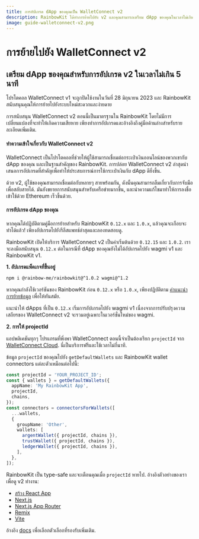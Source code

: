 ```yaml
---
title: การอัปเกรด dApp ของคุณเป็น WalletConnect v2
description: RainbowKit ได้ทำการย้ายไปยัง v2 และคุณสามารถเตรียม dApp ของคุณในเวลาไม่เกิน 5 นาที
image: guide-walletconnect-v2.png
---
```


# การย้ายไปยัง WalletConnect v2

## เตรียม dApp ของคุณสำหรับการอัปเกรด v2 ในเวลาไม่เกิน 5 นาที

โปรโตคอล WalletConnect v1 จะถูกปิดใช้งานในวันที่ 28 มิถุนายน 2023 และ RainbowKit สนับสนุนคุณให้การย้ายไปยังระบบใหม่สะดวกและง่ายดาย

การสนับสนุน WalletConnect v2 ตอนนี้เป็นมาตรฐานใน RainbowKit โดยไม่มีการเปลี่ยนแปลงที่จะทำให้เกิดความเสียหาย เพียงทำการอัปเกรดและอ้างอิงถึงคู่มือด้านล่างสำหรับรายละเอียดเพิ่มเติม.

#### ทำความเข้าใจเกี่ยวกับ WalletConnect v2

WalletConnect เป็นโปรโตคอลที่ช่วยให้ผู้ใช้สามารถเชื่อมต่อกระเป๋าเงินออนไลน์ของพวกเขากับ dApp ของคุณ และเป็นฐานสำคัญของ RainbowKit. การปล่อย WalletConnect v2 ล่าสุดนำเสนอการอัปเกรดที่สำคัญเพื่อทำให้ประสบการณ์การใช้กระเป๋าเงินกับ dApp ดียิ่งขึ้น.

ด้วย v2, ผู้ใช้ของคุณสามารถเชื่อมต่อกับหลายๆ สายพร้อมกัน, ดังนั้นคุณสามารถลืมเกี่ยวกับการจับมือเพื่อสลับสายได้. มันยังขยายการสนับสนุนสำหรับเครือข่ายมากขึ้น, และนำความแก้ไขมาทำให้การลงชื่อเข้าใช้ด้วย Ethereum เร็วขึ้นด้วย.

#### การอัปเกรด dApp ของคุณ

หากคุณได้ปฏิบัติตามคู่มือการย้ายสำหรับ RainbowKit `0.12.x` และ `1.0.x`, แล้วคุณจะเกือบจะทำได้แล้ว! เพียงอัปเกรดไปยังรีลีสแพทช์ล่าสุดและลองทดสอบดู.

RainbowKit เปิดให้บริการ WalletConnect v2 เป็นค่าเริ่มต้นด้วย `0.12.15` และ `1.0.2`. เราจะลงมือสนับสนุน `0.12.x` ต่อในกรณีที่ dApp ของคุณยังไม่ได้อัปเกรดไปยัง wagmi v1 และ RainbowKit v1.

**1. อัปเกรดแพ็คเกจที่ขึ้นอยู่**

```bash
npm i @rainbow-me/rainbowkit@^1.0.2 wagmi@^1.2
```

หากคุณกำลังใช้เวอร์ชันของ RainbowKit ก่อน `0.12.x` หรือ `1.0.x`, เพียงปฏิบัติตาม [คำแนะนำการย้ายข้อมูล](/docs/migration-guide) เพื่อให้ทันสมัย.

แนะนำให้ dApps ที่เป็น `0.12.x` เริ่มการอัปเกรดไปยัง wagmi v1 เนื่องจากการปรับปรุงความเสถียรของ WalletConnect v2 จะรวมอยู่เฉพาะในเวอร์ชั่นใหม่ของ wagmi.

**2. การให้ projectId**

แอปพลิเคชันทุกๆ โปรแกรมที่พึ่งพา WalletConnect ตอนนี้จำเป็นต้องเรียก `projectId` จาก [WalletConnect Cloud](https://cloud.walletconnect.com/). นี่เป็นบริการฟรีและใช้เวลาไม่กี่นาที.

ข้อมูล `projectId` ของคุณไปยัง `getDefaultWallets` และ RainbowKit wallet connectors แต่ละตัวเหมือนต่อไปนี้:

```ts
const projectId = 'YOUR_PROJECT_ID';
const { wallets } = getDefaultWallets({
  appName: 'My RainbowKit App',
  projectId,
  chains,
});
const connectors = connectorsForWallets([
  ...wallets,
  {
    groupName: 'Other',
    wallets: [
      argentWallet({ projectId, chains }),
      trustWallet({ projectId, chains }),
      ledgerWallet({ projectId, chains }),
    ],
  },
]);
```

RainbowKit เป็น type-safe และจะเตือนคุณเมื่อ `projectId` หายไป. อ้างอิงตัวอย่างของเราเพื่อดู v2 ทำงาน:

- [สร้าง React App](https://codesandbox.io/p/sandbox/github/rainbow-me/rainbowkit/tree/main/examples/with-create-react-app)
- [Next.js](https://codesandbox.io/p/sandbox/github/rainbow-me/rainbowkit/tree/main/examples/with-next)
- [Next.js App Router](https://codesandbox.io/p/sandbox/github/rainbow-me/rainbowkit/tree/main/examples/with-next-app)
- [Remix](https://codesandbox.io/p/sandbox/github/rainbow-me/rainbowkit/tree/main/examples/with-remix)
- [Vite](https://codesandbox.io/p/sandbox/github/rainbow-me/rainbowkit/tree/main/examples/with-vite)

อ้างอิง [docs](https://www.rainbowkit.com/docs/custom-wallet-list#walletconnect) เพื่อเลือกตัวเลือกที่รองรับเพิ่มเติม.
